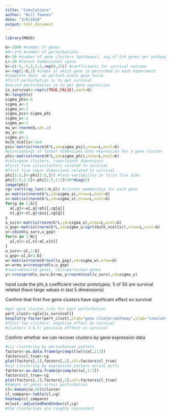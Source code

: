 ```yaml
---
title: "Simulations"
author: "Will Townes"
date: "3/8/2018"
output: html_document
---
```


```r
library(MASS)
```

```r
G<-1000 #number of genes
#N<-2*G #number of perturbations
K<-50 #number of gene clusters (pathways), avg of G/K genes per pathway
L<-20 #latent dimensional space
b<-c(-5,-5,5,5,5,rep(0,15)) #coefficients for survival outcome
x<-rep(1:G,2) #index of which gene is perturbed in each experiment
#complete data- we perturb every gene twice
#first perturbation is to get survival
#second perturbation is to get gene expression
is_survival<-rep(c(TRUE,FALSE),each=G)
N<-length(x)
sigma_phi<-4
sigma_a<-1
sigma_v<-2
sigma_psi<-sigma_phi
sigma_u<-1
sigma_w<-1
mu_w<-rnorm(G,sd=.1)
mu_y<-40
sigma_y<-2
bulk_ncells<-1e4
psi<-matrix(rnorm(K*L,sd=sigma_psi),nrow=L,ncol=K)
#psi=loadings of latent dimensions onto expression for a gene cluster
phi<-matrix(rnorm(K*L,sd=sigma_phi),nrow=L,ncol=K)
#cols=gene clusters, rows=latent dimensions
#first five cols=clusters related to survival
#first five rows= dimensions related to survival
phi[1:5,]<-phi[1:5,]/2 #less variability in first five dims
phi[1:5,1:5]<-phi[1:5,1:5]+20*diag(5)
image(phi)
cg<-sort(rep_len(1:K,G)) #cluster membership for each gene
a<-matrix(rnorm(G*L,sd=sigma_a),nrow=L,ncol=G)
v<-matrix(rnorm(G*L,sd=sigma_v),nrow=L,ncol=G)
for(g in 1:G){
  a[,g]<-a[,g]+phi[,cg[g]]
  v[,g]<-v[,g]+psi[,cg[g]]
}
u_surv<-matrix(rnorm(G*L,sd=sigma_u),nrow=L,ncol=G)
u_gxp<-matrix(rnorm(G*L,sd=sigma_u/sqrt(bulk_ncells)),nrow=L,ncol=G)
u<-cbind(u_surv,u_gxp)
for(n in 1:N){
  u[,n]<-u[,n]+a[,x[n]]
}
u_surv<-u[,1:G]
u_gxp<-u[,G+1:G]
w<-matrix(rnorm(G*ncol(u_gxp),sd=sigma_w),nrow=G)
w<-w+mu_w+crossprod(v,u_gxp)
#rows=measured genes, cols=perturbed genes
y<-crossprod(u_surv,b)+mu_y+rnorm(ncol(u_surv),sd=sigma_y)
```

hand code the phi_k coefficient vector prototypes. 5 of 50 are survival related (have large values in last 5 dimensions)

Confirm that first five gene clusters have significant effect on survival

```r
#get gene cluster info for each perturbation
pert_clust<-cg[x[is_survival]]
boxplot(y~factor(pert_clust),xlab="gene cluster/pathway",ylab="simulated lifespan")
#first two clusters: negative effect on survival
#clusters 3,4,5: positive efffect on survival
```

Confirm whether we can recover clusters by gene expression data

```r
#viz clustering by perturbation pattern
factors<-as.data.frame(prcomp(t(w))$x[,1:2])
factors$cl_true<-cg
plot(factors[,1],factors[,2],col=factors$cl_true)
#viz clustering by expression pattern across perts
factors<-as.data.frame(prcomp(w)$x[,1:2])
factors$cl_true<-cg
plot(factors[,1],factors[,2],col=factors$cl_true)
#kmeans on genes across perturbation
cl<-kmeans(w,50)$cluster
cl_compare<-table(cl,cg)
heatmap(cl_compare)
mclust::adjustedRandIndex(cl,cg)
#the clusterings are roughly concordant
```
